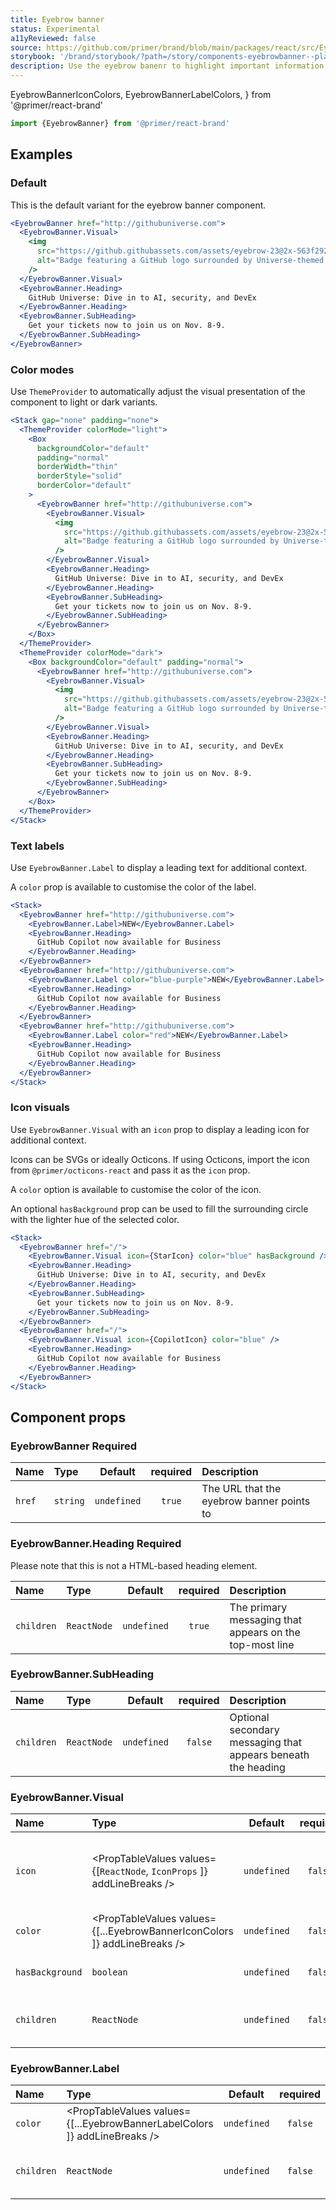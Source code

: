 ```yaml
---
title: Eyebrow banner
status: Experimental
a11yReviewed: false
source: https://github.com/primer/brand/blob/main/packages/react/src/EyebrowBanner/EyebrowBanner.tsx
storybook: '/brand/storybook/?path=/story/components-eyebrowbanner--playground'
description: Use the eyebrow banenr to highlight important information at the top of a page.
---
```



  EyebrowBannerIconColors,
  EyebrowBannerLabelColors,
} from '@primer/react-brand'

```js
import {EyebrowBanner} from '@primer/react-brand'
```

## Examples

### Default

This is the default variant for the eyebrow banner component.

```jsx live
<EyebrowBanner href="http://githubuniverse.com">
  <EyebrowBanner.Visual>
    <img
      src="https://github.githubassets.com/assets/eyebrow-23@2x-563f292d9e30.png"
      alt="Badge featuring a GitHub logo surrounded by Universe-themed shapes"
    />
  </EyebrowBanner.Visual>
  <EyebrowBanner.Heading>
    GitHub Universe: Dive in to AI, security, and DevEx
  </EyebrowBanner.Heading>
  <EyebrowBanner.SubHeading>
    Get your tickets now to join us on Nov. 8-9.
  </EyebrowBanner.SubHeading>
</EyebrowBanner>
```

### Color modes

Use `ThemeProvider` to automatically adjust the visual presentation of the component to light or dark variants.

```jsx live
<Stack gap="none" padding="none">
  <ThemeProvider colorMode="light">
    <Box
      backgroundColor="default"
      padding="normal"
      borderWidth="thin"
      borderStyle="solid"
      borderColor="default"
    >
      <EyebrowBanner href="http://githubuniverse.com">
        <EyebrowBanner.Visual>
          <img
            src="https://github.githubassets.com/assets/eyebrow-23@2x-563f292d9e30.png"
            alt="Badge featuring a GitHub logo surrounded by Universe-themed shapes"
          />
        </EyebrowBanner.Visual>
        <EyebrowBanner.Heading>
          GitHub Universe: Dive in to AI, security, and DevEx
        </EyebrowBanner.Heading>
        <EyebrowBanner.SubHeading>
          Get your tickets now to join us on Nov. 8-9.
        </EyebrowBanner.SubHeading>
      </EyebrowBanner>
    </Box>
  </ThemeProvider>
  <ThemeProvider colorMode="dark">
    <Box backgroundColor="default" padding="normal">
      <EyebrowBanner href="http://githubuniverse.com">
        <EyebrowBanner.Visual>
          <img
            src="https://github.githubassets.com/assets/eyebrow-23@2x-563f292d9e30.png"
            alt="Badge featuring a GitHub logo surrounded by Universe-themed shapes"
          />
        </EyebrowBanner.Visual>
        <EyebrowBanner.Heading>
          GitHub Universe: Dive in to AI, security, and DevEx
        </EyebrowBanner.Heading>
        <EyebrowBanner.SubHeading>
          Get your tickets now to join us on Nov. 8-9.
        </EyebrowBanner.SubHeading>
      </EyebrowBanner>
    </Box>
  </ThemeProvider>
</Stack>
```

### Text labels

Use `EyebrowBanner.Label` to display a leading text for additional context.

A `color` prop is available to customise the color of the label.

```jsx live
<Stack>
  <EyebrowBanner href="http://githubuniverse.com">
    <EyebrowBanner.Label>NEW</EyebrowBanner.Label>
    <EyebrowBanner.Heading>
      GitHub Copilot now available for Business
    </EyebrowBanner.Heading>
  </EyebrowBanner>
  <EyebrowBanner href="http://githubuniverse.com">
    <EyebrowBanner.Label color="blue-purple">NEW</EyebrowBanner.Label>
    <EyebrowBanner.Heading>
      GitHub Copilot now available for Business
    </EyebrowBanner.Heading>
  </EyebrowBanner>
  <EyebrowBanner href="http://githubuniverse.com">
    <EyebrowBanner.Label color="red">NEW</EyebrowBanner.Label>
    <EyebrowBanner.Heading>
      GitHub Copilot now available for Business
    </EyebrowBanner.Heading>
  </EyebrowBanner>
</Stack>
```

### Icon visuals

Use `EyebrowBanner.Visual` with an `icon` prop to display a leading icon for additional context.

Icons can be SVGs or ideally Octicons. If using Octicons, import the icon from `@primer/octicons-react` and pass it as the `icon` prop.

A `color` option is available to customise the color of the icon.

An optional `hasBackground` prop can be used to fill the surrounding circle with the lighter hue of the selected color.

```jsx live
<Stack>
  <EyebrowBanner href="/">
    <EyebrowBanner.Visual icon={StarIcon} color="blue" hasBackground />
    <EyebrowBanner.Heading>
      GitHub Universe: Dive in to AI, security, and DevEx
    </EyebrowBanner.Heading>
    <EyebrowBanner.SubHeading>
      Get your tickets now to join us on Nov. 8-9.
    </EyebrowBanner.SubHeading>
  </EyebrowBanner>
  <EyebrowBanner href="/">
    <EyebrowBanner.Visual icon={CopilotIcon} color="blue" />
    <EyebrowBanner.Heading>
      GitHub Copilot now available for Business
    </EyebrowBanner.Heading>
  </EyebrowBanner>
</Stack>
```

## Component props

### EyebrowBanner <Label>Required</Label>

| Name   | Type     |   Default   | required | Description                               |
| :----- | :------- | :---------: | :------: | :---------------------------------------- |
| `href` | `string` | `undefined` |  `true`  | The URL that the eyebrow banner points to |

### EyebrowBanner.Heading <Label>Required</Label>

Please note that this is not a HTML-based heading element.

| Name       | Type        |   Default   | required | Description                                             |
| :--------- | :---------- | :---------: | :------: | :------------------------------------------------------ |
| `children` | `ReactNode` | `undefined` |  `true`  | The primary messaging that appears on the top-most line |

### EyebrowBanner.SubHeading

| Name       | Type        |   Default   | required | Description                                                   |
| :--------- | :---------- | :---------: | :------: | :------------------------------------------------------------ |
| `children` | `ReactNode` | `undefined` | `false`  | Optional secondary messaging that appears beneath the heading |

### EyebrowBanner.Visual

| Name            | Type                                                                     |   Default   | required | Description                                 |
| :-------------- | :----------------------------------------------------------------------- | :---------: | :------: | :------------------------------------------ |
| `icon`          | <PropTableValues values={[`ReactNode`, `IconProps` ]} addLineBreaks />   | `undefined` | `false`  | Optional icon. Accepts React-based Octicons |
| `color`         | <PropTableValues values={[...EyebrowBannerIconColors ]} addLineBreaks /> | `undefined` | `false`  | Optional icon color.                        |
| `hasBackground` | `boolean`                                                                | `undefined` | `false`  | Optional background color.                  |
| `children`      | `ReactNode`                                                              | `undefined` | `false`  | Accepts `img`, `picture` or `svg` elements  |

### EyebrowBanner.Label

| Name       | Type                                                                      |   Default   | required | Description                      |
| :--------- | :------------------------------------------------------------------------ | :---------: | :------: | :------------------------------- |
| `color`    | <PropTableValues values={[...EyebrowBannerLabelColors ]} addLineBreaks /> | `undefined` | `false`  | Optional label color.            |
| `children` | `ReactNode`                                                               | `undefined` | `false`  | Text to appear in the label slot |
